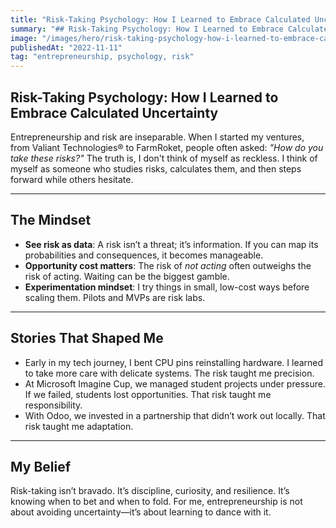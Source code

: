 ```yaml
---
title: "Risk-Taking Psychology: How I Learned to Embrace Calculated Uncertainty"
summary: "## Risk-Taking Psychology: How I Learned to Embrace Calculated Uncertainty"
image: "/images/hero/risk-taking-psychology-how-i-learned-to-embrace-calculated-uncertainty.jpg"
publishedAt: "2022-11-11"
tag: "entrepreneurship, psychology, risk"
---
```


## Risk-Taking Psychology: How I Learned to Embrace Calculated Uncertainty

Entrepreneurship and risk are inseparable. When I started my ventures, from Valiant Technologies® to FarmRoket, people often asked: *"How do you take these risks?"* The truth is, I don't think of myself as reckless. I think of myself as someone who studies risks, calculates them, and then steps forward while others hesitate.

---
## The Mindset

- **See risk as data**: A risk isn’t a threat; it’s information. If you can map its probabilities and consequences, it becomes manageable.  
- **Opportunity cost matters**: The risk of *not acting* often outweighs the risk of acting. Waiting can be the biggest gamble.  
- **Experimentation mindset**: I try things in small, low-cost ways before scaling them. Pilots and MVPs are risk labs.  

---
## Stories That Shaped Me

- Early in my tech journey, I bent CPU pins reinstalling hardware. I learned to take more care with delicate systems. The risk taught me precision.  
- At Microsoft Imagine Cup, we managed student projects under pressure. If we failed, students lost opportunities. That risk taught me responsibility.  
- With Odoo, we invested in a partnership that didn’t work out locally. That risk taught me adaptation.  

---
## My Belief

Risk-taking isn’t bravado. It’s discipline, curiosity, and resilience. It’s knowing when to bet and when to fold. For me, entrepreneurship is not about avoiding uncertainty—it’s about learning to dance with it.
